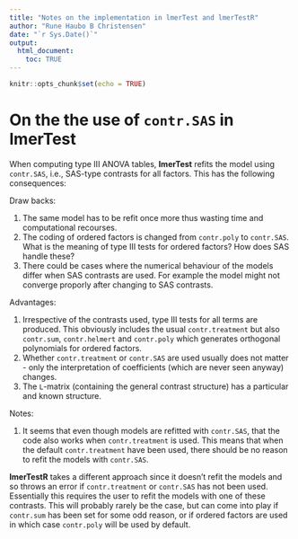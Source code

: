 ```yaml
---
title: "Notes on the implementation in lmerTest and lmerTestR"
author: "Rune Haubo B Christensen"
date: "`r Sys.Date()`"
output: 
  html_document:
    toc: TRUE
---
```


```r
knitr::opts_chunk$set(echo = TRUE)
```

# On the the use of `contr.SAS` in **lmerTest**

When computing type III ANOVA tables, **lmerTest** refits the model using `contr.SAS`, i.e., SAS-type contrasts for all factors. This has the following consequences:

Draw backs:

1. The same model has to be refit once more thus wasting time and computational recourses. 
1. The coding of ordered factors is changed from `contr.poly` to `contr.SAS`. What is the meaning of type III tests for ordered factors? How does SAS handle these?
1. There could be cases where the numerical behaviour of the models differ when SAS contrasts are used. For example the model might not converge proporly after changing to SAS contrasts.

Advantages:

1. Irrespective of the contrasts used, type III tests for all terms are produced. This obviously includes the usual `contr.treatment` but also `contr.sum`, `contr.helmert` and `contr.poly` which generates orthogonal polynomials for ordered factors.
1. Whether `contr.treatment` or `contr.SAS` are used usually does not matter - only the interpretation of coefficients (which are never seen anyway) changes.
1. The `L`-matrix (containing the general contrast structure) has a particular and known structure. 

Notes:

1. It seems that even though models are refitted with `contr.SAS`, that the code also works when `contr.treatment` is used. This means that when the default `contr.treatment` have been used, there should be no reason to refit the models with `contr.SAS`. 

**lmerTestR** takes a different approach since it doesn't refit the models and so throws an error if `contr.treatment` or `contr.SAS` has not been used. Essentially this requires the user to refit the models with one of these contrasts. This will probably rarely be the case, but can come into play if `contr.sum` has been set for some odd reason, or if ordered factors are used in which case `contr.poly` will be used by default.

